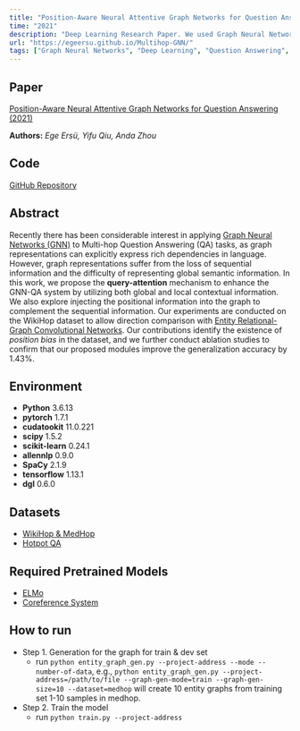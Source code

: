 ```yaml
---
title: "Position-Aware Neural Attentive Graph Networks for Question Answering"
time: "2021"
description: "Deep Learning Research Paper. We used Graph Neural Networks to solve a Multi-hop Question Answering task."
url: "https://egeersu.github.io/Multihop-GNN/"
tags: ["Graph Neural Networks", "Deep Learning", "Question Answering", "PyTorch"]
---
```

 
## Paper
[Position-Aware Neural Attentive Graph Networks for Question Answering (2021)](https://egeersu.github.io/papers/multihop.pdf)

**Authors:** *Ege Ersü, Yifu Qiu, Anda Zhou*

## Code
[GitHub Repository](https://github.com/egeersu/Multihop-GNN)

## Abstract

Recently there has been considerable interest in applying [Graph Neural Networks (GNN)](https://distill.pub/2021/gnn-intro/) to Multi-hop Question Answering (QA) tasks, as graph representations can explicitly express rich dependencies in language. However, graph representations suffer from the loss of sequential information and the difficulty of representing global semantic information. In this work, we propose the **query-attention** mechanism to enhance the GNN-QA system by utilizing both global and local contextual information. We also explore injecting the positional information into the graph to complement the sequential information. Our experiments are conducted on the WikiHop dataset to allow direction comparison with [Entity Relational-Graph Convolutional Networks](https://arxiv.org/pdf/1808.09920.pdf). Our contributions identify the existence of *position bias* in the dataset, and we further conduct ablation studies to confirm that our proposed modules improve the generalization accuracy by 1.43%.

## Environment
- **Python**                  3.6.13
- **pytorch**                   1.7.1
- **cudatookit**                11.0.221
- **scipy**                    1.5.2
- **scikit-learn**              0.24.1
- **allennlp**                  0.9.0
- **SpaCy**                    2.1.9
- **tensorflow**                1.13.1
- **dgl**                         0.6.0

## Datasets
- [WikiHop & MedHop](http://qangaroo.cs.ucl.ac.uk)
- [Hotpot QA](https://hotpotqa.github.io)

## Required Pretrained Models
- [ELMo](https://worksheets.codalab.org/worksheets/0xd2fb12d9f637460db16c110b5d3f2ca5)
- [Coreference System](https://worksheets.codalab.org/worksheets/0x96182529f99041408c22715b4ab846b3)

## How to run
- Step 1. Generation for the graph for train & dev set
  - run `python entity_graph_gen.py --project-address --mode --number-of-data`, e.g., `python entity_graph_gen.py --project-address=/path/to/file --graph-gen-mode=train --graph-gen-size=10 --dataset=medhop` will create 10 entity graphs from training set 1-10 samples in medhop. 
- Step 2. Train the model
  - run `python train.py --project-address`
